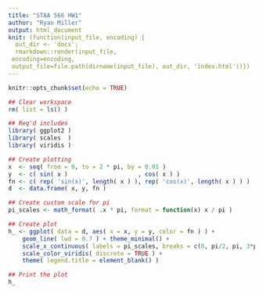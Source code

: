 ```yaml
---
title: "STAA 566 HW1"
author: "Ryan Miller"
output: html_document
knit: (function(input_file, encoding) {
  out_dir <- 'docs';
  rmarkdown::render(input_file,
 encoding=encoding,
 output_file=file.path(dirname(input_file), out_dir, 'index.html'))})
---
```


```r
knitr::opts_chunk$set(echo = TRUE)
```
```r
## Clear workspace
rm( list = ls() )

## Req'd includes
library( ggplot2 )
library( scales  )
library( viridis )
```
```r
## Create plotting
x  <- seq( from = 0, to = 2 * pi, by = 0.01 )
y  <- c( sin( x )                    , cos( x ) )
fn <- c( rep( 'sin(x)', length( x ) ), rep( 'cos(x)', length( x ) ) )
d  <- data.frame( x, y, fn )

## Create custom scale for pi
pi_scales <- math_format( .x * pi, format = function(x) x / pi )

## Create plot
h_ <- ggplot( data = d, aes( x = x, y = y, color = fn ) ) +
    geom_line( lwd = 0.7 ) + theme_minimal() +
    scale_x_continuous( labels = pi_scales, breaks = c(0, pi/2, pi, 3*pi/2, 2*pi ) ) +
    scale_color_viridis( discrete = TRUE ) +
    theme( legend.title = element_blank() )

## Print the plot
h_
```
